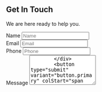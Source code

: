 <section py="8|12|16|24">
  <Container>
    <Flexbox flexDirection="column" textAlign="center">
      <h2 variant="heading.h2" m="0" lineHeight="tight">
        Get In Touch
      </h2>
      <p fontSize="xl|2xl" mt="2" textAlign="center">
        We are here ready to help you.
      </p>
      <form display="grid" col="1|repeat(2, auto)" gap="4" mt="4" w="full|auto">
        <div>
          <VisuallyHidden>
            <label htmlFor="form-03-name">Name</label>
          </VisuallyHidden>
          <input
            variant="input"
            type="text"
            id="form-03-name"
            name="name"
            placeholder="Name"
          />
        </div>
        <div>
          <VisuallyHidden>
            <label htmlFor="form-03-email">Email</label>
          </VisuallyHidden>
          <input
            variant="input"
            type="email"
            id="form-03-email"
            name="email"
            placeholder="Email"
          />
        </div>
        <div colStart="span 2">
          <VisuallyHidden>
            <label htmlFor="form-03-phone">Phone</label>
          </VisuallyHidden>
          <input
            variant="input"
            type="tel"
            id="form-03-phone"
            name="phone"
            placeholder="Phone"
          />
        </div>
        <div colStart="span 2">
          <VisuallyHidden>
            <label htmlFor="form-03-message">Message</label>
          </VisuallyHidden>
          <textarea
            variant="textarea"
            placeholder="Message"
            id="form-03-message"
            name="message"
            rows="5"
          />
        </div>
        <button type="submit" variant="button.primary" colStart="span 2">
          Send message
        </button>
      </form>
      <Flexbox mt="4" fontSize="md">
        <Icon name="help-circle" mr="2" size="5" /> Are you an existing client?{" "}
        <a href="#" ml="1">
          Talk to us.
        </a>
      </Flexbox>
    </Flexbox>
  </Container>
</section>
